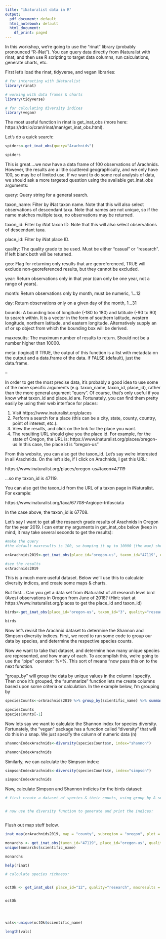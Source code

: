 ```yaml
---
title: "iNaturalist data in R"
output:
  pdf_document: default
  html_notebook: default
  html_document:
    df_print: paged
---
```



In this workshop, we're going to use the "rinat" library (probably pronounced "R-iNat"). You can query data directly from iNaturalist with rinat, and then use R scripting to target data columns, run calculations, generate charts, etc.


First let's load the rinat, tidyverse, and vegan libraries:

```r
# for interacting with iNaturalist
library(rinat)

# working with data frames & charts
library(tidyverse)

# for calculating diversity indices
library(vegan)


```


The most useful function in rinat is get_inat_obs (more here: https://rdrr.io/cran/rinat/man/get_inat_obs.html). 

Let's do a quick search:

```r

spiders<-get_inat_obs(query="Arachnids")

spiders

```

This is great....we now have a data frame of 100 observations of Arachnids. However, the results are a little scattered geographically, and we only have 100, so may be of limited use. If we want to do some real analysis of data, we should ask a more targeted question using the available get_inat_obs arguments:


query:	Query string for a general search.

taxon_name: Filter by iNat taxon name. Note that this will also select observations of descendant taxa. Note that names are not unique, so if the name matches multiple taxa, no observations may be returned.

taxon_id: Filter by iNat taxon ID. Note that this will also select observations of descendant taxa.

place_id: Filter by iNat place ID.

quality: The quality grade to be used. Must be either "casual" or "research". If left blank both will be returned.

geo: Flag for returning only results that are georeferenced, TRUE will exclude non-georeferenced results, but they cannot be excluded.

year: Return observations only in that year (can only be one year, not a range of years).

month: Return observations only by month, must be numeric, 1...12

day: Return observations only on a given day of the month, 1...31

bounds: A bounding box of longitude (-180 to 180) and latitude (-90 to 90) to search within. It is a vector in the form of southern latitude, western longitude, northern latitude, and eastern longitude. Alternatively supply an sf or sp object from which the bounding box will be derived.

maxresults: The maximum number of results to return. Should not be a number higher than 10000.

meta: (logical) If TRUE, the output of this function is a list with metadata on the output and a data.frame of the data. If FALSE (default), just the data.frame.

--

In order to get the most precise data, it's probably a good idea to use some of the more specific arguments (e.g. taxon_name, taxon_id, place_id), rather than the more general argument "query". Of course, that's only useful if you know what taxon_id and place_id are. Fortunately, you can find them pretty easily by using their web interface for places:

1) Visit https://www.inaturalist.org/places
2) Perform a search for a place (this can be a city, state, county, country, point of interest, etc.).
3) View the results, and click on the link for the place you want.
4) The resulting URL should give you the place id. For example, for the state of Oregon, the URL is: https://www.inaturalist.org/places/oregon-us In this case, the place id is "oregon-us"

From this website, you can also get the taxon_id. Let's say we're interested in all Arachnids. On the left side, if I click on Arachnids, I get this URL:

https://www.inaturalist.org/places/oregon-us#taxon=47119

...so my taxon_id is 47119.

You can also get the taxon_id from the URL of a taxon page in iNaturalist. For example:

https://www.inaturalist.org/taxa/67708-Argiope-trifasciata

In the case above, the taxon_id is 67708.


Let's say I want to get all the research grade results of Arachnids in Oregon for the year 2019. I can enter my arguments in get_inat_obs below (keep in mind, it may take several seconds to get the results):

```r

#make the query
#the default maxresults is 100, so bumping it up to 10000 (the max) should give you a larger result set

orArachnids2019<-get_inat_obs(place_id="oregon-us", taxon_id="47119", quality="research", year="2019", maxresults = 10000)

#see the results
orArachnids2019
```

This is a much more useful dataset. Below we'll use this to calculate diversity indices, and create some maps & charts.

But first...
Can you get a data set from iNaturalist of all research level bird (Aves) observations in Oregon from June of 2018? (Hint: start at https://www.inaturalist.org/places to get the place_id and taxon_id)

```r

birds<-get_inat_obs(place_id="oregon-us", taxon_id="3", quality="research", year="2018", month="6",maxresults = 10000)

birds

```



Now let's revisit the Arachnid dataset to determine the Shannon and Simpson diversity indices. First, we need to run some code to group our data by species, and determine the respective species counts.

Now we want to take that dataset, and determine how many unique species are represented, and how many of each. To accomplish this, we're going to use the "pipe" operator: %>%. This sort of means "now pass this on to the next function. 

"group_by" will group the data by unique values in the column I specify. Then once it's grouped, the "summarize" function lets me create columns based upon some criteria or calculation. In the example below, I'm grouping by 



```r

speciesCounts<-orArachnids2019 %>% group_by(scientific_name) %>% summarize(n=n())

speciesCounts
speciesCounts[-1]

```



Now lets say we want to calculate the Shannon index for species diversity. Fortunately, the "vegan" package has a function called "diversity" that will do this in a snap. We just specify the column of numeric data (n)


```r
shannonIndexArachnids<-diversity(speciesCounts$n, index="shannon")

shannonIndexArachnids

```

Similarly, we can calculate the Simpson index:

```r

simpsonIndexArachnids<-diversity(speciesCounts$n, index="simpson")

simpsonIndexArachnids


```

Now, calculate Simpson and Shannon indicies for the birds dataset:


```r

# first create a dataset of species & their counts, using group_by & summarize:


# now use the diversity function to generate and print the indices:



```





Flush out map stuff below.










```r

inat_map(orArachnids2019, map = "county", subregion = "oregon", plot = TRUE)


```











```r


monarchs <- get_inat_obs(taxon_id="47119", place_id="oregon-us", quality="research", maxresults = 9999, year=2020)
unique(monarchs$scientific_name)

monarchs

help(rinat)

```



```r
# calculate species richness:


octOk <- get_inat_obs( place_id="12", quality="research", maxresults = 9999, year=2020, month=10)


octOk





```




```r

vals<-unique(octOk$scientific_name)

length(vals)

```






